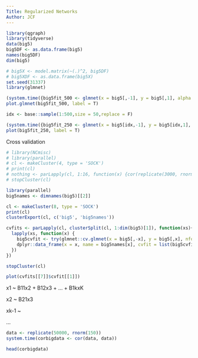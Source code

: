 ```yaml
---
Title: Regularized Networks
Author: JCF
---
```


```r
library(qgraph)
library(tidyverse)
data(big5)
big5DF <- as.data.frame(big5)
names(big5DF)
dim(big5)
```



```r
# big5X <- model.matrix(~(.)^2, big5DF)
# big5XDF <- as.data.frame(big5X)
set.seed(31337)
library(glmnet)

(system.time({big5fit_500 <- glmnet(x = big5[,-1], y = big5[,1], alpha = 1)}))
plot.glmnet(big5fit_500, label = T)

idx <- base::sample(1:500,size = 50,replace = F)

(system.time({big5fit_250 <- glmnet(x = big5[idx,-1], y = big5[idx,1], alpha = 1)}))
plot(big5fit_250, label = T)

```

Cross validation

```r
# library(NCmisc)
# library(parallel)
# cl <- makeCluster(4, type = 'SOCK')
# print(cl)
# nothing <- parLapply(cl, 1:16, function(x) {cor(replicate(3000, rnorm(500)))})
# stopCluster(cl)

library(parallel)
big5names <- dimnames(big5)[[2]]

cl <- makeCluster(8, type = 'SOCK')
print(cl)
clusterExport(cl, c('big5', 'big5names'))

cvfits <- parLapply(cl, clusterSplit(cl, 1:dim(big5)[1]), function(xs){
  lapply(xs, function(x) {
    big5cvfit <- try(glmnet::cv.glmnet(x = big5[,-x], y = big5[,x], nfolds = 10, parallel = F))
    dplyr::data_frame(x = x, name = big5names[x], cvfit = list(big5cvfit))
  })
})

stopCluster(cl)

plot(cvfits[[7]]$cvfit[[1]])


```


x1 ~ B11x2 + B12x3 + ... + B1kxK

x2 ~ B21x3

xk-1 ~ 

...

```r

data <- replicate(50000, rnorm(150))
system.time(corbigdata <- cor(data, data))

head(corbigdata)

```







